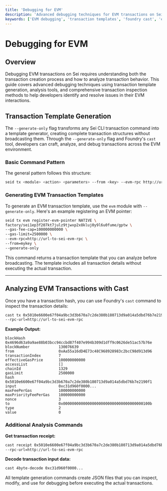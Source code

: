 ```yaml
---
title: 'Debugging for EVM'
description: 'Advanced debugging techniques for EVM transactions on Sei. Learn transaction template generation and analysis using seid and Foundry cast tools.'
keywords: ['EVM debugging', 'transaction templates', 'foundry cast', 'evm analysis', 'transaction debugging']
---
```



# Debugging for EVM

## Overview

Debugging EVM transactions on Sei requires understanding both the transaction creation process and how to analyze transaction behavior. This guide covers advanced debugging techniques using transaction template generation, analysis tools, and comprehensive transaction inspection methods to help developers identify and resolve issues in their EVM interactions.

## Transaction Template Generation

The `--generate-only` flag transforms any Sei CLI transaction command into a template generator, creating complete transaction structures without broadcasting them. Through the `--generate-only` flag and Foundry's `cast` tool, developers can craft, analyze, and debug transactions across the EVM environment.

### Basic Command Pattern

The general pattern follows this structure:

```bash copy
seid tx <module> <action> <parameters> --from <key> --evm-rpc http://url-to-sei-evm-rpc --generate-only
```

### Generating EVM Transaction Templates

To generate an EVM transaction template, use the `evm` module with `--generate-only`. Here's an example registering an EVM pointer:

```bash copy
seid tx evm register-evm-pointer NATIVE \
factory/sei1ep3f207kt7julz9tjwxp2x8kluj0y9l6u0fume/gptw \
--gas-fee-cap=100000000000 \
--gas-limit=2500000 \
--evm-rpc=http://url-to-sei-evm-rpc \
--from=mykey \
--generate-only
```

<Callout type="info">This command returns a transaction template that you can analyze before broadcasting. The template includes all transaction details without executing the actual transaction.</Callout>

---

## Analyzing EVM Transactions with Cast

Once you have a transaction hash, you can use Foundry's `cast` command to inspect the transaction details:

```bash copy
cast tx 0x5010e6600e67f04a9bc3d3b670a7c2de380b180713d9a014a5dbd76b7e2190f1 \
--rpc-url=http://url-to-sei-evm-rpc
```

**Example Output:**

```text copy
blockHash               0x4696d63a9a9ae88b03bcc94ccbd87f407e994b309d1dff9c0626de51ac57b76e
blockNumber             130076639
from                    0xAa55a16dD4E73c48C968928983c2bcC98d913d96
transactionIndex        7
effectiveGasPrice       100000000000
accessList              []
chainId                 1329
gasLimit                2500000
hash                    0x5010e6600e67f04a9bc3d3b670a7c2de380b180713d9a014a5dbd76b7e2190f1
input                   0xc31d960f0000...
maxFeePerGas            100000000000
maxPriorityFeePerGas    100000000000
nonce                   3
to                      0x000000000000000000000000000000000000100b
type                    2
value                   0
```

### Additional Analysis Commands

**Get transaction receipt:**

```bash copy
cast receipt 0x5010e6600e67f04a9bc3d3b670a7c2de380b180713d9a014a5dbd76b7e2190f1 \
--rpc-url=http://url-to-sei-evm-rpc
```

**Decode transaction input data:**

```bash copy
cast 4byte-decode 0xc31d960f0000...
```

<Callout type="info">All template generation commands create JSON files that you can inspect, modify, and use for debugging before executing the actual transactions.</Callout>
